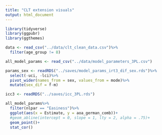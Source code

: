 ```yaml
---
title: "CLT extension visuals"
output: html_document
---
```

```r
library(tidyverse)
library(ggpubr)
library(ggthemes)
```


```r
data <- read_csv("../data/clt_clean_data.csv")%>%
  filter(age_group != 8)

all_model_params <- read_csv("../data/model_parameters_3PL.csv")

params_sex <- readRDS("../saves/model_params_irt3_dif_sex.rds")%>%
  select(-uci, -lci)%>%
  pivot_wider(names_from = sex, values_from = mode)%>%
  mutate(sex_dif = f-m)

icc3 <- readRDS("../saves/icc_3PL.rds")
```

```r
all_model_params%>%
  filter(nlpar == "Easiness")%>%
  ggplot(aes(x = Estimate, y = aoa_german_comb))+
  #geom_abline(intercept = 0, slope = 1, lty = 2, alpha = .75)+
  geom_point()+
  stat_cor()
```


